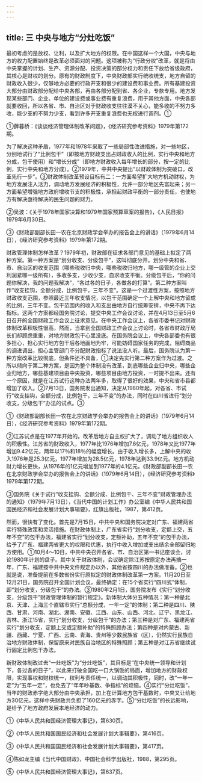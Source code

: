 ```yaml
---
---
---
```

title: 三 中央与地方“分灶吃饭”
---



最初考虑的是放权、让利，以及扩大地方的权限。在中国这样一个大国，中央与地方的权力配置始终是改革必须面对的问题。这项被称为“行政分权”改革，就是将由中央掌握的计划、生产、资源分配、投资决策的部分权力和责任下放给省级政府，其核心是财权的划分。原有的财政制度下，中央财政部实行统收统支，地方自留的财政收入很少，仅够地方必要的行政开支和很少的建设费和事业费。所有基建投资大部分由财政部分配给中央各部，再由各部分配到省、各企业，专款专用。地方发现某些部门、企业、单位的建设费或事业费有重复浪费，用于其他方面，中央各部就要收回，所以各省、市、自治区对于财政收支往往漠不关心，能多收的不努力多收，能少支的不努力少支，看到许多开支重复浪费也无权进行调剂。①

①薛暮桥：《谈谈经济管理体制改革问题》，《经济研究参考资料》1979年第172期。

为了解决这种矛盾，1977年和1978年采取了一些局部性改进措施，对一些地区，分别地试行了“比例包干”（即按地方财政支出占财政收入的比例，实行中央和地方分成，包干使用）和“增长分成”（即地方财政收入每年增长的部分，按一定的比例，实行中央和地方分成）。②1979年，中共中央提出“以财政体制为突破口，改革先行一步”。③财政体制改革预设目标有二：一方面希望扩大地方机动财权，为地方发展注入活力，调动地方发展经济的积极性，允许一部分地区先富起来；另一方面希望增强地方政府增收节支的积极性，承担起财政平衡的一部分责任，也使地方有解决亟待解决的民生问题的财力。

②吴波：《关于1978年国家决算和1979年国家预算草案的报告》，《人民日报》1979年6月30日。

③《财政部副部长田一农在北京财政学会举办的报告会上的讲话》（1979年6月14日），《经济研究参考资料》1979年第172期。

财政管理体制怎样改革？1979年初，财政部在征求各部门意见的基础上拟定了两种方案。第一种方案是“划分收支、分级包干”，这叫彻底分开。划分中央和省、市、自治区的收支范围（哪些税收归中央，哪些税收归地方，哪一级管的企业上交利润紧哪一级所有），多收多支，少收少支，自求收支平衡。分级包干后，“你的问题你解决，我的问题我解决”，“各过各的日子，各做各的打算”。第二种方案叫作“收支挂钩，全额分成，比例包干，三年不变”。这是一个过渡性方案，按照地方财政收支范围，参照最近三年收支情况，以包干范围确定一个上解中央和地方留成的比例，三年不变。包干范围内的收入和支出由地方自行统筹安排，中央不再下达指标。这两个方案都经国务院讨论，提交中央工作会议讨论，并在4月13日至5月6日召开的全国财政工作会议上征求意见。在中央工作会议上，各省市委书记对财政体制改革积极性很高，然而，当拿到全国财政工作会议上讨论时，各省市财政厅局长们却顾虑重重，对地方财政包干心里没底。在国务院会议上，中央各部委也有很多担心，担心实行地方包干后各地画地为牢，可能妨碍国家任务的完成，阻碍商品的调进调出，担心主管部门不分配财政指标了说法没人听。最后，国务院认为第一种方案改革比较彻底，但条件还不具备，①决定先实行第二种方案作为过渡。之所以倾向于第二种方案，是因为整个体制没有改革，到底哪些企业归中央，哪些企业归地方，哪些基建项目由中央投资，哪些项目由地方投资，一时提不出来。还有一个原因，就是在江苏试行这种办法两年多，取得了很好的效果，中央和省市县都增加了收入。②7月13日，国务院发出通知，决定从1980年起，对各省、市试行“收支挂钩，全额分成，比例包干，三年不变”的办法，同时在四川省进行“划分收支，分级包干”办法的试点。③

①《财政部副部长田一农在北京财政学会举办的报告会上的讲话》（1979年6月14日），《经济研究参考资料》1979年第172期。

②江苏试点是在1977年开始的。改革后地方自主权扩大了，调动了地方组织收人的积极性。江苏省的财政收入，1977年比1976年增加7.6亿元，1978年又比1977年增加9.42亿元，两年以17％和18％的幅度增长。由于收入增长多，上解中央的收入1976年是25.3亿元，1977年增加为28.5亿元，1978年达到33.9亿元。地方机动财力增长更快，从1976年的1亿元增加到1977年的4.1亿元。《财政部副部长田一农在北京财政学会举办的报告会上的讲话》（1979年6月14日），《经济研究参考资料》1979年第172期。

③国务院《关于试行“收支挂钩、全额分成、比例包干、三年不变”财政管理办法的通知》（1979年7月13日），《当代中国的计划工作》办公室编《中华人民共和国国民经济和社会发展计划大事辑要》，红旗出版社，1987，第412页。

然而，很快有了变化。首先是7月15日，中共中央和国务院决定对广东、福建两省实行特殊政策和灵活措施。在财政体制上，广东省实行“划分收支，定额上交，五年不变”的包干办法，福建省实行“划分收支，定额补助，五年不变”的包干办法，给予了广东、福建两省更大的权限和优惠，执行中收入增加或支出结余全部留归地方使用。①10月4～10日，中共中央召开各省、市、自治区第一书记座谈会，讨论1980年计划的盘子。其中关于财政体制，会议确定除江苏按原定办法再搞一年，广东、福建按中共中央文件规定办以外，其他省按四川的办法做准备。②也就是说，准备提前在多数省份实行原拟定的财政体制改革第一方案。11月20日至12月21日，国务院召开全国计划会议，最终确定：在15个省实行“四川式”体制，即“划分收支，分级包干”的办法。③1980年2月1日，国务院发布《实行“划分收支，分级包干”财政管理体制的暂行规定》。新体制大体分五种情况：第一种是北京、天津、上海三个直辖市实行“总额分成，一年一定”的体制；第二种是四川、陕西、甘肃、河南、湖北、湖南、安徽、江西、山东、山西、河北、辽宁、黑龙江、吉林、浙江15省，实行“划分收支，分级包干”的办法；第三种是对广东、福建两省实行“划分收支，定额上交或定额补助”的特殊照顾办法；第四种是对内蒙古、新疆、西藏、宁夏、广西、云南、青海、贵州等少数民族省（区），仍然实行民族自治地方财政体制，保留原来对民族自治地区的特殊照顾；第五种是对江苏省继续试行固定比例包干办法。

新财政体制改过去“一灶吃饭”为“分灶吃饭”，其目标是“在中央统一领导和计划下，各过各的日子”，以此来打破全国吃一口大锅饭的局面，增加地方的财政权限，实现事权和财权统一，权利与责任统一，以调动其积极性，同时，改“一年一定”为“五年一定”，也免去了“年年吵基数、争指标”的烦恼。④实行“分灶吃饭”，当年的财政赤字绝大部分由中央承担，加上在计算地方包干基数时，中央又让给地方30亿元，这样中央财政共负担了160亿元的赤字。⑤“分灶吃饭”的长远影响，是给予了地方政府发展本地经济的动力。

①《中华人民共和国经济管理大事记》，第630页。

②《中华人民共和国国民经济和社会发展计划大事辑要》，第416页。

③《中华人民共和国国民经济和社会发展计划大事辑要》，第417页。

④陈如龙主编《当代中国财政》，中国社会科学出版社，1988，第295页。

⑤《中华人民共和国经济管理大事记》，第637页。